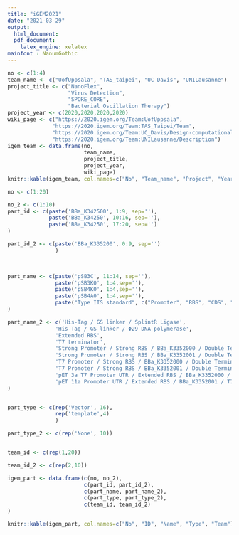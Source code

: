 ```yaml
---
title: "iGEM2021"
date: "2021-03-29"
output: 
  html_document:
  pdf_document:
    latex_engine: xelatex
mainfont : NanumGothic
---
```

```r
no <- c(1:4)
team_name <- c("UofUppsala", "TAS_taipei", "UC Davis", "UNILausanne")
project_title <- c("NanoFlex",
                   "Virus Detection",
                   "SPORE_CORE",
                   "Bacterial Oscillation Therapy")
project_year <- c(2020,2020,2020,2020)
wiki_page <- c("https://2020.igem.org/Team:UofUppsala",
              "https://2020.igem.org/Team:TAS_Taipei/Team",
              "https://2020.igem.org/Team:UC_Davis/Design-computational",
              "https://2020.igem.org/Team:UNILausanne/Description")
igem_team <- data.frame(no, 
                        team_name, 
                        project_title, 
                        project_year, 
                        wiki_page)
knitr::kable(igem_team, col.names=c("No", "Team_name", "Project", "Year", "Wiki"))
```


```r
no <- c(1:20)

no_2 <- c(1:10)
part_id <- c(paste('BBa_K342500', 1:9, sep=''),
             paste('BBa_K34250', 10:16, sep=''),
             paste('BBa_K34250', 17:20, sep='')
)

part_id_2 <- c(paste('BBa_K335200', 0:9, sep='')
               )


             
part_name <- c(paste('pSB3C', 11:14, sep=''),
               paste('pSB3K0', 1:4,sep=''),
               paste('pSB4K0', 1:4,sep=''),
               paste('pSB4A0', 1:4,sep=''),
               paste("Type IIS standard", c("Promoter", "RBS", "CDS", "terminator"), "template")
)

part_name_2 <- c('His-Tag / GS linker / SplintR Ligase',
               'His-Tag / GS linker / Φ29 DNA polymerase',
               'Extended RBS',
               'T7 terminator',
               'Strong Promoter / Strong RBS / BBa_K3352000 / Double Terminator',
               'Strong Promoter / Strong RBS / BBa_K3352001 / Double Terminator',
               'T7 Promoter / Strong RBS / BBa_K3352000 / Double Terminator',
               'T7 Promoter / Strong RBS / BBa_K3352001 / Double Terminator',
               'pET 3a T7 Promoter UTR / Extended RBS / BBa_K3352000 / T7 Terminator',
               'pET 11a Promoter UTR / Extended RBS / BBa_K3352001 / T7 Terminator'
)


part_type <- c(rep('Vector', 16),
               rep('template',4)
               )

part_type_2 <- c(rep('None', 10))


team_id <- c(rep(1,20))

team_id_2 <- c(rep(2,10))

igem_part <- data.frame(c(no, no_2),
                        c(part_id, part_id_2),
                        c(part_name, part_name_2),
                        c(part_type, part_type_2),
                        c(team_id, team_id_2)
)

knitr::kable(igem_part, col.names=c("No", "ID", "Name", "Type", "Team"))

```